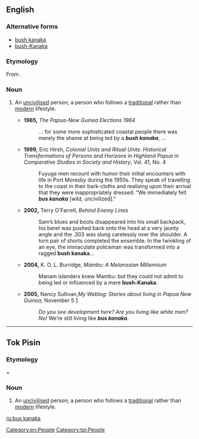 {{also|buskanaka}}
==English==

===Alternative forms===
* [[bush kanaka]]
* [[bush-Kanaka]]

===Etymology===
From {{etyl|tpi}} {{term|bus kanaka|lang=tpi}}.

===Noun===
{{en-noun}}

# {{context|Papua New Guinea}} An [[uncivilised]] person; a person who follows a [[traditional]] rather than [[modern]] lifestyle.
#* '''1965,''' ''The Papua-New Guinea Elections 1964''
#*:... for some more sophisticated coastal people there was merely the shame at being led by a '''''bush kanaka''''', ...
#* '''1999,''' Eric Hirsh, ''Colonial Units and Ritual Units: Historical Transformations of Persons and Horizons in Highland Papua'' in ''Comparative Studies in Society and History'', Vol. 41, No. 4
#*: Fuyuge men recount with humor their initial encounters with life in Port Moresby during the 1950s. They speak of travelling to the coast in their bark-cloths and realising upon their arrival that they were inappropriately dressed: “We immediately felt '''''bus kanaka''''' [wild, uncivilized].”
#* '''2002,''' Terry O'Farrell, ''Behind Enemy Lines''
#*: Sam’s blues and boots disappeared into his small backpack, his beret was pushed back onto the head at a very jaunty angle and the .303 was slung carelessly over the shoulder. A torn pair of shorts completed the ensemble. In the twinkling of an eye, the immaculate policeman was transformed into a ragged '''bush kanaka'''...
#* '''2004,''' K. O. L. Burridge, ''Mambu: A Melanesian Millennium''
#*: Manam islanders knew Mambu: but they could not admit to being led or influenced by a mere '''bush-Kanaka'''.
#* '''2005,''' Nancy Sullivan,''My Weblog: Stories about living in Papua New Guinea,'' November 5 [http://nancysullivan.typepad.com/my_weblog/2005/11/11_win_nasin.html]
#*: ''Do you see development here? Are you living like white men? No!'' We’re still living like '''''bus kanaka'''''.

[[Category:en:People]]

----

==Tok Pisin==
===Etymology===
{{term|bus|lang=tpi}} + {{term|kanaka|lang=tpi}}

===Noun===
{{tpi-noun|sg=[[bus#Tok_Pisin|bus]] [[kanaka#Tok_Pisin|kanaka]]}}

# An [[uncivilised]] person; a person who follows a [[traditional]] rather than [[modern]] lifestyle.

[[Category:tpi:People]]

[[ru:bus kanaka]]